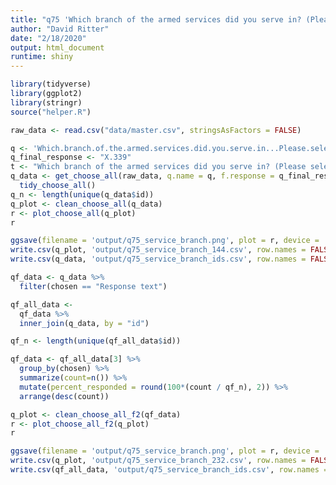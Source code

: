 ```yaml
---
title: "q75 'Which branch of the armed services did you serve in? (Please select all that apply)'"
author: "David Ritter"
date: "2/18/2020"
output: html_document
runtime: shiny
---
```


```r
library(tidyverse)
library(ggplot2)
library(stringr)
source("helper.R")
```

```r
raw_data <- read.csv("data/master.csv", stringsAsFactors = FALSE)
```

```r
q <- 'Which.branch.of.the.armed.services.did.you.serve.in...Please.select.all.that.apply.'
q_final_response <- "X.339"
t <- "Which branch of the armed services did you serve in? (Please select all that apply)"
q_data <- get_choose_all(raw_data, q.name = q, f.response = q_final_response) %>%
  tidy_choose_all()
q_n <- length(unique(q_data$id))
q_plot <- clean_choose_all(q_data)
r <- plot_choose_all(q_plot)
r
```

```r
ggsave(filename = 'output/q75_service_branch.png', plot = r, device = 'png')
write.csv(q_plot, 'output/q75_service_branch_144.csv', row.names = FALSE)
write.csv(q_data, 'output/q75_service_branch_ids.csv', row.names = FALSE)
```

```r
qf_data <- q_data %>%
  filter(chosen == "Response text")
```

```r
qf_all_data <- 
  qf_data %>%
  inner_join(q_data, by = "id")

qf_n <- length(unique(qf_all_data$id))

qf_data <- qf_all_data[3] %>%
  group_by(chosen) %>%
  summarize(count=n()) %>%
  mutate(percent_responded = round(100*(count / qf_n), 2)) %>%
  arrange(desc(count))
```

```r
q_plot <- clean_choose_all_f2(qf_data)
r <- plot_choose_all_f2(q_plot)
r
```

```r
ggsave(filename = 'output/q75_service_branch.png', plot = r, device = 'png')
write.csv(q_plot, 'output/q75_service_branch_232.csv', row.names = FALSE)
write.csv(qf_all_data, 'output/q75_service_branch_ids.csv', row.names = FALSE)
```

